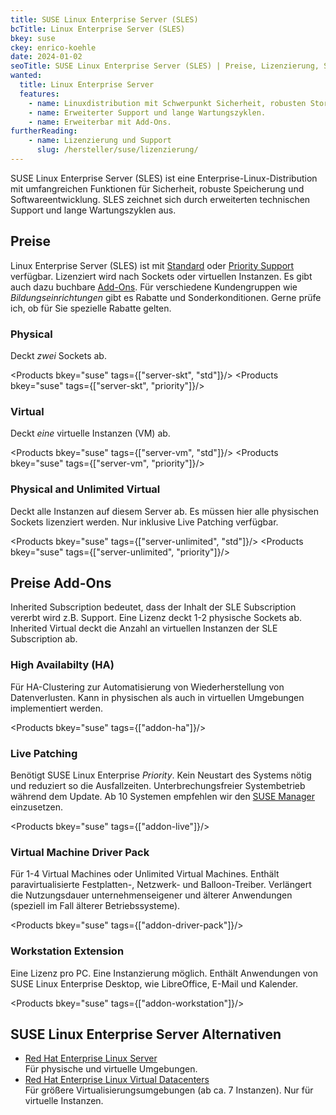 ```yaml
---
title: SUSE Linux Enterprise Server (SLES)
bcTitle: Linux Enterprise Server (SLES)
bkey: suse
ckey: enrico-koehle
date: 2024-01-02
seoTitle: SUSE Linux Enterprise Server (SLES) | Preise, Lizenzierung, Subscriptions
wanted:
  title: Linux Enterprise Server
  features:
    - name: Linuxdistribution mit Schwerpunkt Sicherheit, robusten Storage, VMs.
    - name: Erweiterter Support und lange Wartungszyklen.
    - name: Erweiterbar mit Add-Ons.
furtherReading:
    - name: Lizenzierung und Support
      slug: /hersteller/suse/lizenzierung/
---
```




<Intro>

SUSE Linux Enterprise Server (SLES) ist eine Enterprise-Linux-Distribution mit umfangreichen Funktionen für Sicherheit, robuste Speicherung und Softwareentwicklung. SLES zeichnet sich durch erweiterten technischen Support und lange Wartungszyklen aus.


</Intro>

<TOC />

## Preise

Linux Enterprise Server (SLES) ist mit [Standard](/hersteller/suse/lizenzierung/#standard) oder [Priority Support](/hersteller/suse/lizenzierung/#priority) verfügbar. Lizenziert wird nach Sockets oder virtuellen Instanzen. Es gibt auch dazu buchbare [Add-Ons](#preise-add-ons). Für verschiedene Kundengruppen wie _Bildungseinrichtungen_ gibt es Rabatte und Sonderkonditionen. Gerne prüfe ich, ob für Sie spezielle Rabatte gelten.

### Physical

Deckt *zwei* Sockets ab.

<Products bkey="suse" tags={["server-skt", "std"]}/>
<Products bkey="suse" tags={["server-skt", "priority"]}/>

### Virtual

Deckt *eine* virtuelle Instanzen (VM) ab.

<Products bkey="suse" tags={["server-vm", "std"]}/>
<Products bkey="suse" tags={["server-vm", "priority"]}/>



### Physical and Unlimited Virtual

Deckt alle Instanzen auf diesem Server ab. Es müssen hier alle physischen Sockets lizenziert werden. Nur inklusive Live Patching verfügbar.

<Products bkey="suse" tags={["server-unlimited", "std"]}/>
<Products bkey="suse" tags={["server-unlimited", "priority"]}/>


## Preise Add-Ons

Inherited Subscription bedeutet, dass der Inhalt der SLE Subscription vererbt wird z.B. Support. Eine Lizenz deckt 1-2 physische Sockets ab. Inherited Virtual deckt die Anzahl an virtuellen Instanzen der SLE Subscription ab.

### High Availabilty (HA)

Für HA-Clustering zur Automatisierung von Wiederherstellung von Datenverlusten. Kann in physischen als auch in virtuellen Umgebungen implementiert werden.

<Products bkey="suse" tags={["addon-ha"]}/>


### Live Patching

Benötigt SUSE Linux Enterprise _Priority_. Kein Neustart des Systems nötig und reduziert so die Ausfallzeiten. Unterbrechungsfreier Systembetrieb während dem Update. Ab 10 Systemen empfehlen wir den [SUSE Manager](/hersteller/suse/linux-manager/) einzusetzen.

<Products bkey="suse" tags={["addon-live"]}/>


### Virtual Machine Driver Pack

Für 1-4 Virtual Machines oder Unlimited Virtual Machines.  Enthält paravirtualisierte Festplatten-, Netzwerk- und Balloon-Treiber. Verlängert die Nutzungsdauer unternehmenseigener und älterer Anwendungen (speziell im Fall älterer Betriebssysteme).

<Products bkey="suse" tags={["addon-driver-pack"]}/>


### Workstation Extension

Eine Lizenz pro PC. Eine Instanzierung möglich. Enthält Anwendungen von SUSE Linux Enterprise Desktop, wie LibreOffice, E-Mail und Kalender.

<Products bkey="suse" tags={["addon-workstation"]}/>


## SUSE Linux Enterprise Server Alternativen

<ArrowList>

- [Red Hat Enterprise Linux Server](/hersteller/red-hat/enterprise-linux-server/)  <br />
Für physische und virtuelle Umgebungen.
- [Red Hat Enterprise Linux Virtual Datacenters](/hersteller/red-hat/enterprise-linux-virtual-datacenters/)  <br />
Für größere Virtualisierungsumgebungen (ab ca. 7 Instanzen). Nur für virtuelle Instanzen.

</ArrowList>

<GetInTouch theme="light" />
